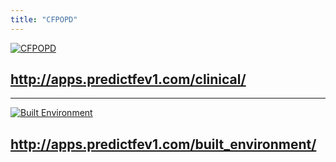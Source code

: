 ```yaml
---
title: "CFPOPD"
---
```


[![CFPOPD](cfpopd_screenshot.png)](http://apps.predictfev1.com/clinical/)

## [http://apps.predictfev1.com/clinical/](http://apps.predictfev1.com/clinical/)

---

[![Built Environment](built_environment_screenshot.png)](http://apps.predictfev1.com/built_environment/)

## [http://apps.predictfev1.com/built_environment/](http://apps.predictfev1.com/built_environment/)

